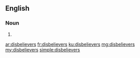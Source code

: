 ==English==

===Noun===
{{head|en|noun plural form}}

# {{plural of|disbeliever|lang=en}}

[[ar:disbelievers]]
[[fr:disbelievers]]
[[ku:disbelievers]]
[[mg:disbelievers]]
[[my:disbelievers]]
[[simple:disbelievers]]